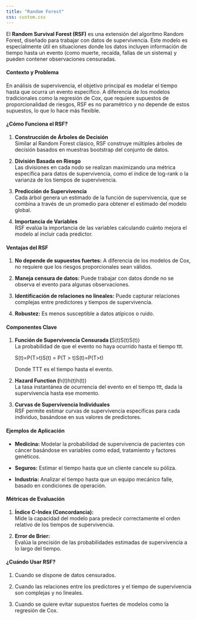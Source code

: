 ---
title: "Random Forest"
css: custom.css
---

El **Random Survival Forest (RSF)** es una extensión del algoritmo Random Forest, diseñado para trabajar con datos de supervivencia. Este modelo es especialmente útil en situaciones donde los datos incluyen información de tiempo hasta un evento (como muerte, recaída, fallas de un sistema) y pueden contener observaciones censuradas.

#### Contexto y Problema

En análisis de supervivencia, el objetivo principal es modelar el tiempo hasta que ocurra un evento específico. A diferencia de los modelos tradicionales como la regresión de Cox, que requiere supuestos de proporcionalidad de riesgos, RSF es no paramétrico y no depende de estos supuestos, lo que lo hace más flexible.

#### ¿Cómo Funciona el RSF?

1.  **Construcción de Árboles de Decisión**\
    Similar al Random Forest clásico, RSF construye múltiples árboles de decisión basados en muestras bootstrap del conjunto de datos.

2.  **División Basada en Riesgo**\
    Las divisiones en cada nodo se realizan maximizando una métrica específica para datos de supervivencia, como el índice de log-rank o la varianza de los tiempos de supervivencia.

3.  **Predicción de Supervivencia**\
    Cada árbol genera un estimado de la función de supervivencia, que se combina a través de un promedio para obtener el estimado del modelo global.

4.  **Importancia de Variables**\
    RSF evalúa la importancia de las variables calculando cuánto mejora el modelo al incluir cada predictor.

#### Ventajas del RSF

1.  **No depende de supuestos fuertes:** A diferencia de los modelos de Cox, no requiere que los riesgos proporcionales sean válidos.

2.  **Maneja censura de datos:** Puede trabajar con datos donde no se observa el evento para algunas observaciones.

3.  **Identificación de relaciones no lineales:** Puede capturar relaciones complejas entre predictores y tiempos de supervivencia.

4.  **Robustez:** Es menos susceptible a datos atípicos o ruido.

#### Componentes Clave

1.  **Función de Supervivencia Censurada (**S(t)S(t)S(t))\
    La probabilidad de que el evento no haya ocurrido hasta el tiempo ttt.

    S(t)=P(T>t)S(t) = P(T > t)S(t)=P(T\>t)

    Donde TTT es el tiempo hasta el evento.

2.  **Hazard Function (**h(t)h(t)h(t))\
    La tasa instantánea de ocurrencia del evento en el tiempo ttt, dada la supervivencia hasta ese momento.

3.  **Curvas de Supervivencia Individuales**\
    RSF permite estimar curvas de supervivencia específicas para cada individuo, basándose en sus valores de predictores.

#### Ejemplos de Aplicación

-   **Medicina:** Modelar la probabilidad de supervivencia de pacientes con cáncer basándose en variables como edad, tratamiento y factores genéticos.

-   **Seguros:** Estimar el tiempo hasta que un cliente cancele su póliza.

-   **Industria:** Analizar el tiempo hasta que un equipo mecánico falle, basado en condiciones de operación.

#### Métricas de Evaluación

1.  **Índice C-Index (Concordancia):**\
    Mide la capacidad del modelo para predecir correctamente el orden relativo de los tiempos de supervivencia.

2.  **Error de Brier:**\
    Evalúa la precisión de las probabilidades estimadas de supervivencia a lo largo del tiempo.

#### ¿Cuándo Usar RSF?

1.  Cuando se dispone de datos censurados.

2.  Cuando las relaciones entre los predictores y el tiempo de supervivencia son complejas y no lineales.

3.  Cuando se quiere evitar supuestos fuertes de modelos como la regresión de Cox.
